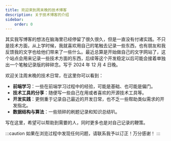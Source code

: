 ---
title: 欢迎来到周末晚的技术博客
description: 关于技术博客的介绍
sidebar:
    order: 0
---

其实我写博客的想法在脑海里已经停留了很久很久，但是一直没有付诸实践。不只是技术方面，从上学时候，我就喜欢用自己的笔触去记录一些东西，也有朋友和我反馈我的文字也给他们带来了一些什么。最近总算是开始做自己的文字网站了，这个站点会用来记录一些技术方面的东西，后续等这个开发稳定以后可能会接着单独出一个笔触记录版的碎碎念。写于 2024 年 12 月 4 日晚。


欢迎关注周末晚的技术日常，在这里你可以看到：

-   **前端学习**：一些在前端学习过程中的经验，可能是基础、也可能是偏门。
-   **技术工具的分享**：随便写一些自己在用或者喜欢的开源技术工具等。
-   **开发实践**：更侧重于记录自己最近的开发日常，也不乏一些帮助类似需求的开发指北。
-   **数据结构与算法**：一些琐碎的刷题记录和知识总结叭。


写在这里，希望可以帮助到需要的人，同时更多也是对自己记录的鞭策。

:::caution
如果在浏览过程中发现任何问题，请联系我予以订正！万分感谢！
:::
